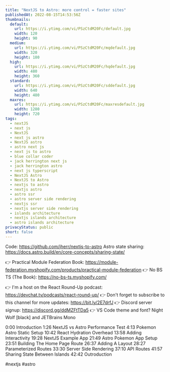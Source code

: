 ```yaml
---
title: "NextJS to Astro: more control = faster sites"
publishedAt: 2022-08-15T14:53:56Z
thumbnails:
  default:
    url: https://i.ytimg.com/vi/PSzCtdM20Fc/default.jpg
    width: 120
    height: 90
  medium:
    url: https://i.ytimg.com/vi/PSzCtdM20Fc/mqdefault.jpg
    width: 320
    height: 180
  high:
    url: https://i.ytimg.com/vi/PSzCtdM20Fc/hqdefault.jpg
    width: 480
    height: 360
  standard:
    url: https://i.ytimg.com/vi/PSzCtdM20Fc/sddefault.jpg
    width: 640
    height: 480
  maxres:
    url: https://i.ytimg.com/vi/PSzCtdM20Fc/maxresdefault.jpg
    width: 1280
    height: 720
tags:
  - nextJS
  - next js
  - NextJS
  - next js astro
  - NextJS astro
  - astro next js
  - next js to astro
  - blue collar coder
  - jack herrington next js
  - jack herrington astro
  - next js typerscript
  - NextJS Astro
  - NextJS to Astro
  - nextjs to astro
  - nextjs astro
  - astro ssr
  - astro server side rendering
  - nextjs ssr
  - nextjs server side rendering
  - islands architecture
  - nextjs islands architecture
  - astro islands architecture
privacyStatus: public
short: false
---
```

  
  Code: https://github.com/jherr/nextjs-to-astro
Astro state sharing: https://docs.astro.build/en/core-concepts/sharing-state/

👉 Practical Module Federation Book:  https://module-federation.myshopify.com/products/practical-module-federation
👉 No BS TS (The Book): https://no-bs-ts.myshopify.com/

👉 I'm a host on the React Round-Up podcast: https://devchat.tv/podcasts/react-round-up/
👉 Don't forget to subscribe to this channel for more updates: https://bit.ly/2E7drfJ
👉 Discord server signup: https://discord.gg/ddMZFtTDa5
👉 VS Code theme and font? Night Wolf [black] and JETBrains Mono

0:00 Introduction
1:26 NextJS vs Astro Performance Test
4:13 Pokemon Astro Static Setup
10:42 React Hydration Overhead
13:58 Adding Interactivity
19:28 NextJS Example App
21:49 Astro Pokemon App Setup
23:51 Building The Home Page Route
26:37 Adding A Layout
28:27 Parameterized Routes
33:30 Server Side Rendering
37:10 API Routes
41:57 Sharing State Between Islands
42:42 Outroduction

#nextjs #astro
  
